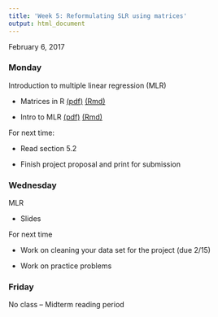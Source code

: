 ```yaml
---
title: 'Week 5: Reformulating SLR using matrices'
output: html_document
---
```


February 6, 2017

### Monday

Introduction to multiple linear regression (MLR)

* Matrices in R [(pdf)](https://github.com/math430-lu/notes/blob/master/lec09/matrix_algebra_r.pdf) [(Rmd)](https://github.com/math430-lu/notes/blob/master/lec09/matrix_algebra_r.Rmd)

* Intro to MLR [(pdf)](https://github.com/math430-lu/notes/blob/master/lec10/intro-mlr.pdf) [(Rmd)](https://github.com/math430-lu/notes/blob/master/lec10/intro-mlr.Rmd)

For next time: 

* Read section 5.2

* Finish project proposal and print for submission

### Wednesday

MLR

* Slides

For next time

* Work on cleaning your data set for the project (due 2/15)

* Work on practice problems

### Friday

No class -- Midterm reading period

